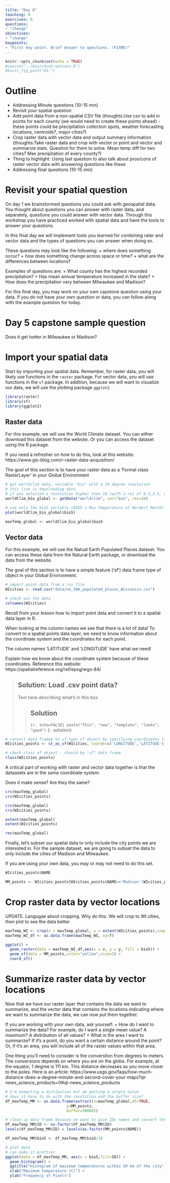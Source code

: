 ```yaml
---
title: "Day 6"
teaching: 0
exercises: 0
questions:
- "change"
objectives:
- "change"
keypoints:
- "First key point. Brief Answer to questions. (FIXME)"
---
```


```r
knitr::opts_chunk$set(echo = TRUE)
#source("../bin/chunk-options.R")
#knitr_fig_path("03-")
```

# Outline
- Addressing Minute questions (10-15 min)
- Revisit your spatial question
- Add point data from a non-spatial CSV file (thoughts:Use csv to add in points for each county (we would need to create these points ahead) - these points could be precipitation collection spots, weather forecasting locations, centroids?, major cities?)
- Crop raster data with vector data and output summary information (thoughts:Take raster data and crop with vector or point and vector and summarize stats.  Question for them to solve.  Mean temp diff for two cities?  Max precipitation of every county?)
- Thing to highlight: Using last question to also talk about pros/cons of raster vector data with answering questions like these
- Addressing final questions (10-15 min)


# Revisit your spatial question

On day 1 we brainstormed questions you could ask with geospatial data. You thought about questions you can answer with raster data, and separately, questions you could answer with vector data. Through this workshop you have practiced worked with spatial data and have the tools to answer your questions.

In this final day we will implement tools you learned for combining rater and vector data and the types of questions you can answer when doing so.

These questions may look like the following:
+ where does something occur?
+ how does something change across space or time?
+ what are the differences between locations?

Examples of questions are:
+ What county has the highest recorded precipitation?
+ Has mean annual temperature increased in the state?
+ How does the precipitation vary between Milwaukee and Madison?

For this final day, you may work on your own capstone question using your data. If you do not have your own question or data, you can follow along with the example question for today.

# Day 5 capstone sample question
Does it get hotter in Milwaukee or Madison?


# Import your spatial data
Start by importing your spatial data. Remember, for raster data, you will likely use functions in the `raster` package. For vector data, you will use functions in the `sf` package. In addition, because we will want to visualize our data, we will use the plotting package `ggplot2`.

```r

library(raster)
library(sf)
library(ggplot2)

```


## Raster data
For this example, we will use the World Climate dataset. You can either download this dataset from the website. Or you can access the dataset using the R package.

If you need a refresher on how to do this, look at this website: https://www.gis-blog.com/r-raster-data-acquisition/ 

The goal of this section is to have your raster data as a 'Formal class RasterLayer' in your Global Environment

```r

# get worldclim data, variable "bio" with a 10 degree resolution
# this line is downloading data
# if you selected a resolution higher than 10 (with a res of 0.5,2.5, or 5) it may take a while to download
worldClim_bio_global <- getData("worldclim", var="bio", res=10)

# use only the bio5 variable (BIO5 = Max Temperature of Warmest Month)
plot(worldClim_bio_global$bio5)

maxTemp_global <- worldClim_bio_global$bio5


```


## Vector data
For this example, we will use the Natual Earth Populated Places dataset. You can access these data from the Natural Earth package, or download the data from the website.

The goal of this section is to have a simple feature ('sf') data frame type of object in your Global Environment.


```r

# import point data from a csv file
WIcities <- read.csv("data/ne_10m_populated_places_Wisconsin.csv")

# check out the data
colnames(WIcities)

```

Recall from your lesson how to import point data and convert it to a spatial data layer in R.

When looking at the column names we see that there is a lot of data! To convert to a spatial points data layer, we need to know information about the coordinate system and the coordinates for each point.

The column names 'LATITUDE' and 'LONGITUDE' have what we need! 

Explain how we know about the coordinate system because of these coordinates.
Reference this website: https://spatialreference.org/ref/epsg/wgs-84/ 

> ## Solution: Load .csv point data?
>
> Text here describing what's in this box
>
>
> > ## Solution
> >
> > ```{r, echo=FALSE}
> > paste("This", "new", "template", "looks", "good")
> > ```
> {: .solution}

```r

# convert data framem to sf type of object by specifying coordinates (as xy) and the projection as a crs
WIcities_points <- st_as_sf(WIcities, coords=c('LONGITUDE','LATITUDE'), crs=crs(maxTemp_global))

# check class of object - should be "sf" data frame
class(WIcities_points)


```

A critical part of working with raster and vector data together is that the dataasets are in the same coordinate system. 

Does it make sense? Are they the same?

```r

crs(maxTemp_global)
crs(WIcities_points)

crs(maxTemp_global)
crs(WIcities_points)

extent(maxTemp_global)
extent(WIcities_points)

res(maxTemp_global)

```



Finally, let's subset our spatial data to only include the city points we are interested in. For the sample dataset, we are going to subset the data to only include the cities of Madison and Milwaukee.

If you are using your own data, you may or may not need to do this set.

```r

WIcities_points$NAME

MM_points <- WIcities_points[WIcities_points$NAME=='Madison'|WIcities_points$NAME=='Milwaukee',]

```

# Crop raster data by vector locations

UPDATE. Langugae about cropping. Why do this. We will crop to WI cities, then plot to see the data better.

```r

maxTemp_WI <- crop(x = maxTemp_global, y = extent(WIcities_points),snap="out")
maxTemp_WI_df <- as.data.frame(maxTemp_WI, xy=T)

ggplot() +
  geom_raster(data = maxTemp_WI_df,aes(x = x, y = y, fill = bio5)) + 
  geom_sf(data = MM_points,color="yellow",size=5) + 
  coord_sf()

```


# Summarize raster data by vector locations
Now that we have our raster layer that contains the data we want to summarize, and the vector data that contains the locations indicating where we want to summarize the data, we can now put them together.

If you are working with your own data, ask yourself:
+ How do I want to summarize the data? For example, do I want a single mean value? A maximum? A distribution of all values?
+ What is the area I want to summarize? If it's a point, do you want a certain distance around the point? Or, if it's an area, you will include all of the raster values within that area.

One thing you'll need to consider is the converstion from degrees to meters. The conversions depends on where you are on the globe. For example, at the equator, 1 degree is 111 km. This distance decreases as you move closer to the poles. Here is an article: https://www.usgs.gov/faqs/how-much-distance-does-a-degree-minute-and-second-cover-your-maps?qt-news_science_products=0#qt-news_science_products 

```r

# I'm exepcting a distibution but am getting a single value
# does it have to do with the resolution and the buffer size?
df_maxTemp_MM <- as.data.frame(extract(x=maxTemp_global,df=TRUE,
                           y=MM_points,
                           buffer=50000))

# clean up data frame because we want to give IDs names and convert the temperature data
df_maxTemp_MM$ID <- as.factor(df_maxTemp_MM$ID)
levels(df_maxTemp_MM$ID) = levels(as.factor(MM_points$NAME))

df_maxTemp_MM$bio5 <- df_maxTemp_MM$bio5/10

# plot data
# can make it prettier 
ggplot(data = df_maxTemp_MM, aes(x = bio5,fill=ID)) + 
  geom_histogram() +
  ggtitle("Histogram of maximum temperatures within 50 km of the city") +
  xlab("Maximum temperature (C)") + 
  ylab("Frequency of Pixels")

```



